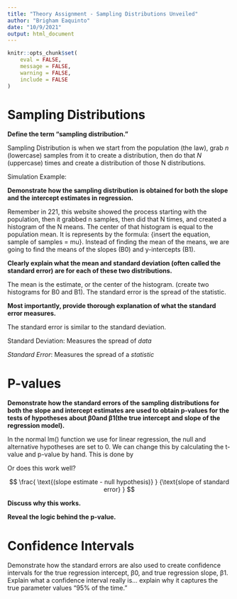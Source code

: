 ```yaml
---
title: "Theory Assignment - Sampling Distributions Unveiled"
author: "Brigham Eaquinto"
date: "10/9/2021"
output: html_document
---
```


```r
knitr::opts_chunk$set(
	eval = FALSE,
	message = FALSE,
	warning = FALSE,
	include = FALSE
)
```

# Sampling Distributions

**Define the term "sampling distribution."**

Sampling Distribution is when we start from the population (the law), grab *n* (lowercase) samples from it to create a distribution, then do that *N* (uppercase) times and create a distribution of those N distributions.

Simulation Example:



**Demonstrate how the sampling distribution is obtained for both the slope and the intercept estimates in regression.**

Remember in 221, this website showed the process starting with the population, then it grabbed n samples, then did that N times, and created a histogram of the N means. The center of that histogram is equal to the population mean. It is represents by the formula: {insert the equation, sample of samples = mu}. Instead of finding the mean of the means, we are going to find the means of the slopes (B0) and y-intercepts (B1).


**Clearly explain what the mean and standard deviation (often called the standard error) are for each of these two distributions. **

The mean is the estimate, or the center of the histogram. (create two histograms for B0 and B1). The standard error is the spread of the statistic.


**Most importantly, provide thorough explanation of what the standard error measures.**

The standard error is similar to the standard deviation.

Standard Deviation: Measures the spread of *data*

*Standard Error*: Measures the spread of a *statistic*




# P-values

**Demonstrate how the standard errors of the sampling distributions for both the slope and intercept estimates are used to obtain p-values for the tests of hypotheses about β0and β1(the true intercept and slope of the regression model). **

In the normal lm() function we use for linear regression, the null and alternative hypotheses are set to 0. We can change this by calculating the t-value and p-value by hand. This is done by

Or does this work well?

$$ \frac{ \text{(slope estimate - null hypothesis)} } {\text{slope of standard error} } $$

**Discuss why this works. **


**Reveal the logic behind the p-value.**




# Confidence Intervals

Demonstrate how the standard errors are also used to create confidence intervals for the true regression intercept, β0, and true regression slope, β1.
Explain what a confidence interval really is... explain why it captures the true parameter values "95% of the time."



